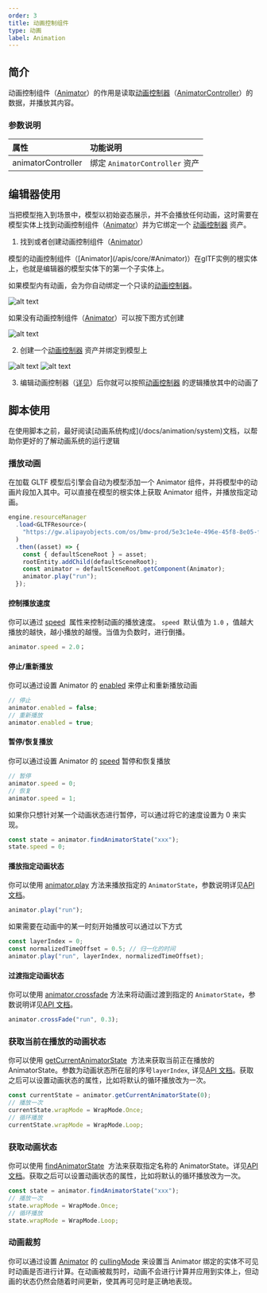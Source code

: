 ```yaml
---
order: 3
title: 动画控制组件
type: 动画
label: Animation
---
```


## 简介
动画控制组件（[Animator](/apis/core/#Animator)）的作用是读取[动画控制器](/docs/animation/animatorController/)（[AnimatorController](/apis/core/#AnimatorController)）的数据，并播放其内容。

### 参数说明

| 属性               | 功能说明                       |
| :----------------- | :----------------------------- |
| animatorController | 绑定 `AnimatorController` 资产 |

## 编辑器使用

当把模型拖入到场景中，模型以初始姿态展示，并不会播放任何动画，这时需要在模型实体上找到动画控制组件（[Animator](/apis/core/#Animator)）并为它绑定一个 [动画控制器](/docs/animation/animatorController/) 资产。


1. 找到或者创建动画控制组件（[Animator](/apis/core/#Animator)）


<Callout type="info">
模型的动画控制组件（[Animator](/apis/core/#Animator)）在glTF实例的根实体上，也就是编辑器的模型实体下的第一个子实体上。

如果模型内有动画，会为你自动绑定一个只读的[动画控制器](/docs/animation/animatorController/)。
</Callout>

![alt text](https://mdn.alipayobjects.com/huamei_3zduhr/afts/img/A*WkafRagPFo8AAAAAAAAAAAAADsJ_AQ/original)

如果没有动画控制组件（[Animator](/apis/core/#Animator)）可以按下图方式创建

![alt text](https://mdn.alipayobjects.com/huamei_3zduhr/afts/img/A*uOuPT5cFwx4AAAAAAAAAAAAADsJ_AQ/original)

2. 创建一个[动画控制器](/docs/animation/animatorController/) 资产并绑定到模型上

![alt text](https://mdn.alipayobjects.com/huamei_3zduhr/afts/img/A*PxHwTrU58yAAAAAAAAAAAAAADsJ_AQ/original)
![alt text](https://mdn.alipayobjects.com/huamei_3zduhr/afts/img/A*Ds5TTosYiDYAAAAAAAAAAAAADsJ_AQ/original)

3. 编辑动画控制器（[详见](/docs/animation/animatorController/)）后你就可以按照[动画控制器](/docs/animation/animatorController/) 的逻辑播放其中的动画了

## 脚本使用
<Callout type="positive">
在使用脚本之前，最好阅读[动画系统构成](/docs/animation/system)文档，以帮助你更好的了解动画系统的运行逻辑
</Callout>


### 播放动画

在加载 GLTF 模型后引擎会自动为模型添加一个 Animator 组件，并将模型中的动画片段加入其中。可以直接在模型的根实体上获取 Animator 组件，并播放指定动画。

```typescript
engine.resourceManager
  .load<GLTFResource>(
    "https://gw.alipayobjects.com/os/bmw-prod/5e3c1e4e-496e-45f8-8e05-f89f2bd5e4a4.glb"
  )
  .then((asset) => {
    const { defaultSceneRoot } = asset;
    rootEntity.addChild(defaultSceneRoot);
    const animator = defaultSceneRoot.getComponent(Animator);
    animator.play("run");
  });
```

#### 控制播放速度

你可以通过 [speed](/apis/core/#Animator-speed)  属性来控制动画的播放速度。 `speed`  默认值为 `1.0` ，值越大播放的越快，越小播放的越慢。当值为负数时，进行倒播。

```typescript
animator.speed = 2.0；
```

#### 停止/重新播放

你可以通过设置 Animator 的 [enabled](/apis/core/#Animator-enabled) 来停止和重新播放动画

```typescript
// 停止
animator.enabled = false;
// 重新播放
animator.enabled = true;
```

#### 暂停/恢复播放
你可以通过设置 Animator 的 [speed](/apis/core/#Animator-speed) 暂停和恢复播放

```typescript
// 暂停
animator.speed = 0;
// 恢复
animator.speed = 1;
```


如果你只想针对某一个动画状态进行暂停，可以通过将它的速度设置为 0 来实现。

```typescript
const state = animator.findAnimatorState("xxx");
state.speed = 0;
```

#### 播放指定动画状态

你可以使用 [animator.play](/apis/core/#Animator-play) 方法来播放指定的 `AnimatorState`，参数说明详见[API 文档](/apis/core/#Animator-play)。

```typescript
animator.play("run");
```

如果需要在动画中的某一时刻开始播放可以通过以下方式

```typescript
const layerIndex = 0;
const normalizedTimeOffset = 0.5; // 归一化的时间
animator.play("run", layerIndex, normalizedTimeOffset);
```

<Playground href="/embed/skeleton-animation-play" />

#### 过渡指定动画状态

你可以使用 [animator.crossfade](/apis/core/#Animator-crossfade) 方法来将动画过渡到指定的 `AnimatorState`，参数说明详见[API 文档](/apis/core/#Animator-crossFade)。

```typescript
animator.crossFade("run", 0.3);
```

<Playground href="/embed/skeleton-animation-crossfade" />

### 获取当前在播放的动画状态

你可以使用 [getCurrentAnimatorState](/apis/core/#Animator-getCurrentAnimatorState)  方法来获取当前正在播放的 AnimatorState。参数为动画状态所在层的序号`layerIndex`, 详见[API 文档](/apis/core/#Animator-getCurrentAnimatorState)。获取之后可以设置动画状态的属性，比如将默认的循环播放改为一次。

```typescript
const currentState = animator.getCurrentAnimatorState(0);
// 播放一次
currentState.wrapMode = WrapMode.Once;
// 循环播放
currentState.wrapMode = WrapMode.Loop;
```

### 获取动画状态

你可以使用 [findAnimatorState](/apis/core/#Animator-findAnimatorState)  方法来获取指定名称的 AnimatorState。详见[API 文档](/apis/core/#Animator-getCurrentAnimatorState)。获取之后可以设置动画状态的属性，比如将默认的循环播放改为一次。

```typescript
const state = animator.findAnimatorState("xxx");
// 播放一次
state.wrapMode = WrapMode.Once;
// 循环播放
state.wrapMode = WrapMode.Loop;
```

### 动画裁剪
你可以通过设置 [Animator](/apis/core/#Animator) 的 [cullingMode](/apis/core/#Animator-cullingMode) 来设置当 Animator 绑定的实体不可见时动画是否进行计算。在动画被裁剪时，动画不会进行计算并应用到实体上，但动画的状态仍然会随着时间更新，使其再可见时是正确地表现。
